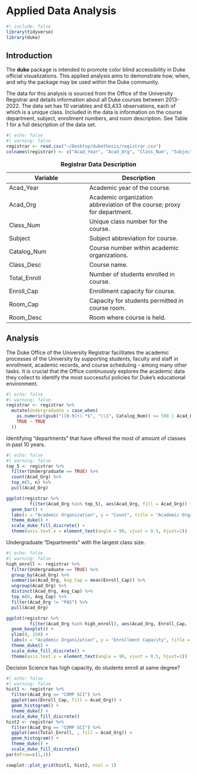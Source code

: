 # Applied Data Analysis

```r
#| include: false
library(tidyverse)
library(duke)
```

## Introduction
The **duke** package is intended to promote color blind accessibility in Duke official visualizations. This applied analysis aims to demonstrate how, when, and why the package may be used within the Duke community.

The data for this analysis is sourced from the Office of the University Registrar and details information about all Duke courses between 2013-2022. The data set has 10 variables and 63,433 observations, each of which is a unique class. Included in the data is information on the course department, subject, enrollment numbers, and room description. See Table 1 for a full description of the data set.

```r
#| echo: false
#| warning: false
registrar <- read.csv("~/Desktop/dukethesis/registrar.csv")
colnames(registrar) <- c("Acad_Year", "Acad_Org", "Class_Num", "Subject","Catalog_Num", "Class_Desc",  "Total_Enroll", "Enroll_Cap", "Room_Cap", "Room_Desc")
```

| Variable     | Description                                                             |
|-------------------------------|----------------------------------------|
| Acad_Year    | Academic year of the course.                                            |
| Acad_Org     | Academic organization abbreviation of the course; proxy for department. |
| Class_Num    | Unique class number for the course.                                     |
| Subject      | Subject abbreviation for course.                                        |
| Catalog_Num  | Course number within academic organizations.                            |
| Class_Desc   | Course name.                                                            |
| Total_Enroll | Number of students enrolled in course.                                  |
| Enroll_Cap   | Enrollment capacity for course.                                         |
| Room_Cap     | Capacity for students permitted in course room.                         |
| Room_Desc    | Room where course is held.                                              |
: **Registrar Data Description**

## Analysis

The Duke Office of the University Registrar facilitates the academic processes of the University by supporting students, faculty and staff in enrollment, academic records, and course scheduling - among many other tasks. It is crucial that the Office continuously explores the academic data they collect to identify the most successful policies for Duke's educational environment. 

```r
#| echo: false
#| warning: false
registrar <- registrar %>%
  mutate(Undergraduate = case_when(
    as.numeric(gsub("([0-9]+).*$", "\\1", Catalog_Num)) >= 500 | Acad_Org %in% c("FUQUA", "NURSING", "LAW") ~ FALSE,
    TRUE ~ TRUE
  ))
```

Identifying "departments" that have offered the most of amount of classes in past 10 years.
```r
#| echo: false
#| warning: false
top_5 <- registrar %>%
  filter(Undergraduate == TRUE) %>%
  count(Acad_Org) %>%
  top_n(5, n) %>%
  pull(Acad_Org)

ggplot(registrar %>%
         filter(Acad_Org %in% top_5), aes(Acad_Org, fill = Acad_Org)) +
  geom_bar() +
  labs(x = "Academic Organization", y = "Count", title = "Academic Organizations with Highest \n Number of Undergraduate Courses", subtitle = "Between 2013-2022") +
  theme_duke() +
  scale_duke_fill_discrete() +
  theme(axis.text.x = element_text(angle = 90, vjust = 0.5, hjust=1))
```

Undergraduate "Departments" with the largest class size.

```r
#| echo: false
#| warning: false
high_enroll <- registrar %>%
  filter(Undergraduate == TRUE) %>%
  group_by(Acad_Org) %>%
  summarise(Acad_Org, Avg_Cap = mean(Enroll_Cap)) %>%
  ungroup(Acad_Org) %>%
  distinct(Acad_Org, Avg_Cap) %>%
  top_n(6, Avg_Cap) %>% 
  filter(Acad_Org != "PAS") %>%
  pull(Acad_Org)

ggplot(registrar %>%
         filter(Acad_Org %in% high_enroll), aes(Acad_Org, Enroll_Cap, fill = Acad_Org)) +
  geom_boxplot() +
  ylim(0, 150) +
  labs(x = "Academic Organization", y = "Enrollment Capacity", title = "Academic Organizations with Highest \n Enrollment Capacities", subtitle = "Between 2013-2022") +
  theme_duke() +
  scale_duke_fill_discrete() +
  theme(axis.text.x = element_text(angle = 90, vjust = 0.5, hjust=1))
```
Decision Science has high capacity, do students enroll at same degree?

```r
#| echo: false
#| warning: false
hist1 <- registrar %>%
  filter(Acad_Org == "COMP SCI") %>%
  ggplot(aes(Enroll_Cap, fill = Acad_Org)) +
  geom_histogram() +
  theme_duke() +
  scale_duke_fill_discrete()
hist2 <- registrar %>%
  filter(Acad_Org == "COMP SCI") %>%
  ggplot(aes(Total_Enroll, , fill = Acad_Org)) +
  geom_histogram() +
  theme_duke() +
  scale_duke_fill_discrete()
par(mfrow=c(1,1))

cowplot::plot_grid(hist1, hist2, ncol = 1)

```



